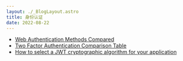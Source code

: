 ```yaml
---
layout: ./_BlogLayout.astro
title: 身份认证
date: 2022-08-22
---
```


- [Web Authentication Methods Compared](https://testdriven.io/blog/web-authentication-methods/#http-digest-authentication)
- [Two Factor Authentication Comparison Table](https://spriv.com/adaptive-two-factor-authentication/two-factor-authentication-comparison-table-compering-2fa-methods/)
- [How to select a JWT cryptographic algorithm for your application](https://nimbusds.com/products/nimbus-jose-jwt/algorithm-selection-guide)